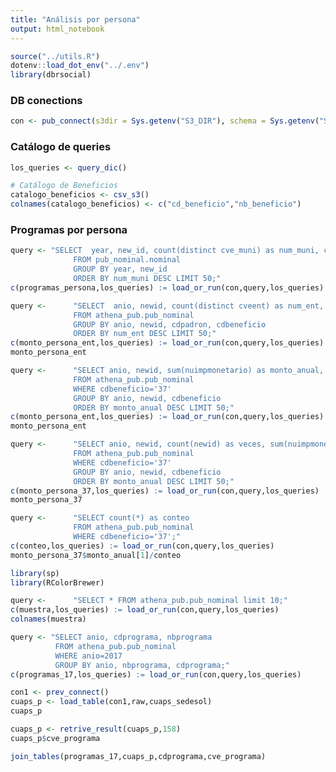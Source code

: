 ```yaml
---
title: "Análisis por persona"
output: html_notebook
---
```


```r
source("../utils.R")
dotenv::load_dot_env("../.env")
library(dbrsocial)
```


### DB conections
```r
con <- pub_connect(s3dir = Sys.getenv("S3_DIR"), schema = Sys.getenv("SCHEMA"))
```

### Catálogo de queries
```r
los_queries <- query_dic()
```

```r
# Catálogo de Beneficios
catalogo_beneficios <- csv_s3()
colnames(catalogo_beneficios) <- c("cd_beneficio","nb_beneficio")
```

###  Programas por persona
```r
query <- "SELECT  year, new_id, count(distinct cve_muni) as num_muni, count(distinct cve_programa) as numero_programas
              FROM pub_nominal.nominal
              GROUP BY year, new_id
              ORDER BY num_muni DESC LIMIT 50;"
c(programas_persona,los_queries) := load_or_run(con,query,los_queries)
```


```r
query <-      "SELECT  anio, newid, count(distinct cveent) as num_ent, count(distinct cdprograma) as numero_programas, sum(nuimpmonetario) as monto_anual, cdbeneficio
              FROM athena_pub.pub_nominal
              GROUP BY anio, newid, cdpadron, cdbeneficio
              ORDER BY num_ent DESC LIMIT 50;"
c(monto_persona_ent,los_queries) := load_or_run(con,query,los_queries)
monto_persona_ent
```


```r
query <-      "SELECT anio, newid, sum(nuimpmonetario) as monto_anual, cdbeneficio
              FROM athena_pub.pub_nominal
              WHERE cdbeneficio='37'
              GROUP BY anio, newid, cdbeneficio
              ORDER BY monto_anual DESC LIMIT 50;"
c(monto_persona_ent,los_queries) := load_or_run(con,query,los_queries)
monto_persona_ent
```



```r
query <-      "SELECT anio, newid, count(newid) as veces, sum(nuimpmonetario) as monto_anual, cdbeneficio
              FROM athena_pub.pub_nominal
              WHERE cdbeneficio='37'
              GROUP BY anio, newid, cdbeneficio
              ORDER BY monto_anual DESC LIMIT 50;"
c(monto_persona_37,los_queries) := load_or_run(con,query,los_queries)
monto_persona_37
```



```r
query <-      "SELECT count(*) as conteo
              FROM athena_pub.pub_nominal
              WHERE cdbeneficio='37';"
c(conteo,los_queries) := load_or_run(con,query,los_queries)
monto_persona_37$monto_anual[1]/conteo
```





```r
library(sp)
library(RColorBrewer)
```

```r
query <-      "SELECT * FROM athena_pub.pub_nominal limit 10;"
c(muestra,los_queries) := load_or_run(con,query,los_queries)
colnames(muestra)
```

```r
query <- "SELECT anio, cdprograma, nbprograma
          FROM athena_pub.pub_nominal
          WHERE anio=2017
          GROUP BY anio, nbprograma, cdprograma;"
c(programas_17,los_queries) := load_or_run(con,query,los_queries)
```

```r
con1 <- prev_connect()
cuaps_p <- load_table(con1,raw,cuaps_sedesol)
cuaps_p
```

```r
cuaps_p <- retrive_result(cuaps_p,158)
cuaps_p$cve_programa
```




```r
join_tables(programas_17,cuaps_p,cdprograma,cve_programa)
```

